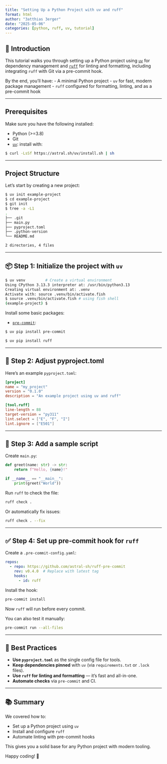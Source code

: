 ```yaml
---
title: "Setting Up a Python Project with uv and ruff"
format: html
author: "3atthias 3erger"
date: "2025-05-06"
categories: [python, ruff, uv, tutorial]
---
```


## 🚀 Introduction

This tutorial walks you through setting up a Python project using [`uv`](https://github.com/astral-sh/uv) for dependency management and [`ruff`](https://docs.astral.sh/ruff/) for linting and formatting, including integrating `ruff` with Git via a pre-commit hook.

By the end, you’ll have:
- A minimal Python project
- `uv` for fast, modern package management
- `ruff` configured for formatting, linting, and as a pre-commit hook

---

## Prerequisites

Make sure you have the following installed:

- Python (>=3.8)
- Git
- [`uv`](https://github.com/astral-sh/uv): install with:

```bash
$ curl -LsSf https://astral.sh/uv/install.sh | sh
```

---

## Project Structure

Let’s start by creating a new project:

```bash
$ uv init example-project
$ cd example-project
$ git init
$ tree -a -L1
.
├── .git
├── main.py
├── pyproject.toml
├── .python-version
└── README.md

2 directories, 4 files
```

---

## 📦 Step 1: Initialize the project with `uv`

```bash
$ uv venv         # Create a virtual environment
Using CPython 3.13.3 interpreter at: /usr/bin/python3.13
Creating virtual environment at: .venv
Activate with: source .venv/bin/activate.fish
$ source .venv/bin/activate.fish # using fish shell
(example-project) $
```

Install some basic packages:

- [`pre-commit`](https://pre-commit.com/#install):

```bash
$ uv pip install pre-commit
```

```bash
$ uv pip install ruff
```

---

## 📝 Step 2: Adjust pyproject.toml

Here's an example `pyproject.toml`:

```toml
[project]
name = "my_project"
version = "0.1.0"
description = "An example project using uv and ruff"

[tool.ruff]
line-length = 88
target-version = "py311"
lint.select = ["E", "F", "I"]
lint.ignore = ["E501"]
```

---

## 🧪 Step 3: Add a sample script

Create `main.py`:

```python
def greet(name: str) -> str:
    return f"Hello, {name}!"

if __name__ == "__main__":
    print(greet("World"))
```

Run `ruff` to check the file:

```bash
ruff check .
```

Or automatically fix issues:

```bash
ruff check . --fix
```

---

## ✅ Step 4: Set up pre-commit hook for `ruff`

Create a `.pre-commit-config.yaml`:

```yaml
repos:
  - repo: https://github.com/astral-sh/ruff-pre-commit
    rev: v0.4.0  # Replace with latest tag
    hooks:
      - id: ruff
```

Install the hook:

```bash
pre-commit install
```

Now `ruff` will run before every commit.

You can also test it manually:

```bash
pre-commit run --all-files
```

---

## 🌟 Best Practices

- **Use `pyproject.toml`** as the single config file for tools.
- **Keep dependencies pinned** with `uv` (via `requirements.txt` or `.lock` files).
- **Use `ruff` for linting and formatting** — it's fast and all-in-one.
- **Automate checks** via `pre-commit` and CI.

---

## 📚 Summary

We covered how to:

- Set up a Python project using `uv`
- Install and configure `ruff`
- Automate linting with pre-commit hooks

This gives you a solid base for any Python project with modern tooling.

Happy coding! 🚀
